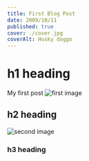 ```yaml
---
title: First Blog Post
date: 2009/10/11
published: true
cover: ./cover.jpg
coverAlt: Husky doggo
---
```


# h1 heading

My first post ![first image](/image-1.jpg)

## h2 heading

![second image](/image-2.jpg)

### h3 heading

